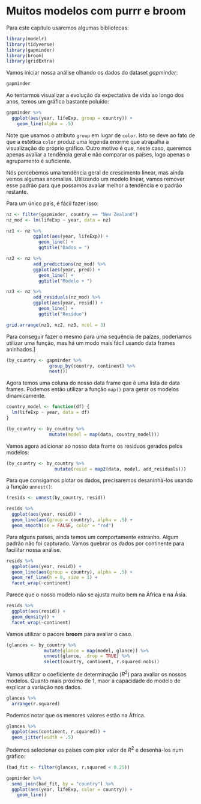 # Muitos modelos com **purrr** e **broom**

Para este capítulo usaremos algumas bibliotecas:

```r
library(modelr)
library(tidyverse)
library(gapminder)
library(broom)
library(gridExtra)
```

Vamos iniciar nossa análise olhando os dados do dataset *gapminder*:

```r
gapminder
```

Ao tentarmos visualizar a evolução da expectativa de vida ao longo dos anos, temos um gráfico bastante poluído:

```r
gapminder %>%
  ggplot(aes(year, lifeExp, group = country)) +
    geom_line(alpha = .5)
```

Note que usamos o atributo `group` em lugar de `color`. Isto se deve ao fato de que a estética `color` produz uma legenda enorme que atrapalha a visualização do próprio gráfico. Outro motivo é que, neste caso, queremos apenas avaliar a tendência geral e não comparar os países, logo apenas o agrupamento é suficiente.

Nós percebemos uma tendência geral de crescimento linear, mas ainda vemos algumas anomalias. Utilizando um modelo linear, vamos remover esse padrão para que possamos avaliar melhor a tendência e o padrão restante.

Para um único país, é fácil fazer isso:

```r
nz <- filter(gapminder, country == "New Zealand")
nz_mod <- lm(lifeExp ~ year, data = nz)

nz1 <- nz %>% 
          ggplot(aes(year, lifeExp)) +
            geom_line() +
            ggtitle("Dados = ")

nz2 <- nz %>%
          add_predictions(nz_mod) %>%
          ggplot(aes(year, pred)) +
            geom_line() +
            ggtitle("Modelo + ")

nz3 <- nz %>%
          add_residuals(nz_mod) %>%
          ggplot(aes(year, resid)) +
            geom_line() +
            ggtitle("Resíduo")

grid.arrange(nz1, nz2, nz3, ncol = 3)

```

Para conseguir fazer o mesmo para uma sequência de paízes, poderíamos utilizar uma função, mas há um modo mais fácil usando data frames aninhados.]

```r
(by_country <- gapminder %>%
                group_by(country, continent) %>%
                nest())
```

Agora temos uma coluna do nosso data frame que é uma lista de data frames. Podemos então utilizar a função `map()` para gerar os modelos dinamicamente.

```r
country_model <- function(df) {
  lm(lifeExp ~ year, data = df)
}

(by_country <- by_country %>%
                mutate(model = map(data, country_model)))
```

Vamos agora adicionar ao nosso data frame os resíduos gerados pelos modelos:

```r
(by_country <- by_country %>%
                  mutate(resid = map2(data, model, add_residuals)))

```

Para que consigamos plotar os dados, precisaremos desaninhá-los usando a função `unnest()`:

```r
(resids <- unnest(by_country, resid))
```

```r
resids %>%
  ggplot(aes(year, resid)) +
  geom_line(aes(group = country), alpha = .5) +
  geom_smooth(se = FALSE, color = "red")
```

Para alguns países, ainda temos um comportamente estranho. Algum padrão não foi capturado. Vamos quebrar os dados por continente para facilitar nossa análise.

```r
resids %>%
  ggplot(aes(year, resid)) +
  geom_line(aes(group = country), alpha = .5) +
  geom_ref_line(h = 0, size = 1) +
  facet_wrap(~continent)
```

Parece que o nosso modelo não se ajusta muito bem na África e na Ásia. 

```r
resids %>%
  ggplot(aes(resid)) +
  geom_density() +
  facet_wrap(~continent)
```

Vamos utilizar o pacore **broom** para avaliar o caso.

```r
(glances <- by_country %>%
              mutate(glance = map(model, glance)) %>%
              unnest(glance, .drop = TRUE) %>%
              select(country, continent, r.squared:nobs))
```

Vamos utilizar o coeficiente de determinação ($R^2$) para avaliar os nossos modelos. Quanto mais próximo de 1, maor a capacidade do modelo de explicar a variação nos dados.

```r
glances %>%
  arrange(r.squared)
```

Podemos notar que os menores valores estão na África.

```r
glances %>%
  ggplot(aes(continent, r.squared)) +
  geom_jitter(width = .5)
```

Podemos selecionar os países com pior valor de $R^2$ e desenhá-los num gráfico:

```r
(bad_fit <- filter(glances, r.squared < 0.25))
```

```r
gapminder %>%
  semi_join(bad_fit, by = "country") %>%
  ggplot(aes(year, lifeExp, color = country)) +
    geom_line()
```












